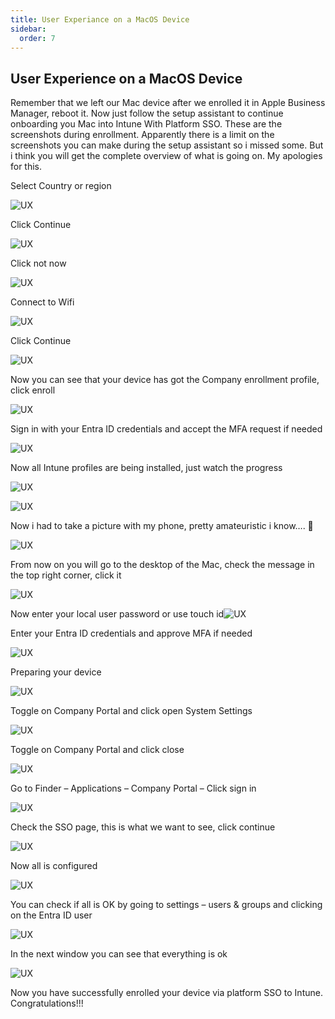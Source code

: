 ```yaml
---
title: User Experiance on a MacOS Device
sidebar:
  order: 7
---
```



## User Experience on a MacOS Device

Remember that we left our Mac device after we enrolled it in Apple Business Manager, reboot it. Now just follow the setup assistant to continue onboarding you Mac into Intune With Platform SSO. These are the screenshots during enrollment. Apparently there is a limit on the screenshots you can make during the setup assistant so i missed some. But i think you will get the  complete overview of what is going on. My apologies for this.

Select Country or region

![UX](/src/assets/CompleteGuide/image-188.webp)

Click Continue

![UX](/src/assets/CompleteGuide/image-189.webp)

Click not now

![UX](/src/assets/CompleteGuide/image-190.webp)

Connect to Wifi

![UX](/src/assets/CompleteGuide/image-191.webp)

Click Continue

![UX](/src/assets/CompleteGuide/image-192.webp)

Now you can see that your device has got the Company enrollment profile, click enroll

![UX](/src/assets/CompleteGuide/image-193.webp)

Sign in with your Entra ID credentials and accept the MFA request if needed

![UX](/src/assets/CompleteGuide/image-194.webp)

Now all Intune profiles are being installed, just watch the progress

![UX](/src/assets/CompleteGuide/image-195.webp)

![UX](/src/assets/CompleteGuide/image-196.webp)

Now i had to take a picture with my phone, pretty amateuristic i know…. 🙂

![UX](/src/assets/CompleteGuide/image-197.webp)

From now on you will go to the desktop of the Mac, check the message in the top right corner, click it

![UX](/src/assets/CompleteGuide/image-198.webp)

Now enter your local user password or use touch id![UX](/src/assets/CompleteGuide/image-199.webp)

Enter your Entra ID credentials and approve MFA if needed

![UX](/src/assets/CompleteGuide/image-200.webp)

Preparing your device

![UX](/src/assets/CompleteGuide/image-201.webp)

Toggle on Company Portal and click open System Settings

![UX](/src/assets/CompleteGuide/image-202.webp)

Toggle on Company Portal and click close

![UX](/src/assets/CompleteGuide/image-203.webp)

Go to Finder – Applications – Company Portal – Click sign in

![UX](/src/assets/CompleteGuide/image-204.webp)

Check the SSO page, this is what we want to see, click continue

![UX](/src/assets/CompleteGuide/image-205.webp)

Now all is configured

![UX](/src/assets/CompleteGuide/image-206.webp)

You can check if all is OK by going to settings – users & groups and clicking on the Entra ID user

![UX](/src/assets/CompleteGuide/image-207.webp)

In the next window you can see that everything is ok

![UX](/src/assets/CompleteGuide/image-208.webp)

Now you have successfully enrolled your device via platform SSO to Intune. Congratulations!!!

